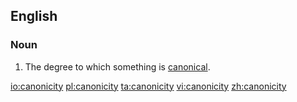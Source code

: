 ==English==

===Noun===
{{en-noun|-}}
# The degree to which something is [[canonical]].

[[io:canonicity]]
[[pl:canonicity]]
[[ta:canonicity]]
[[vi:canonicity]]
[[zh:canonicity]]